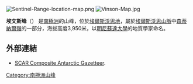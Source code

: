 [[Image:Sentinel-Range-location-map.png|thumb]]
[[Image:Vinson-Map.jpg|thumb]]

{{coord|78|17|S|85|58|W|source:GNIS|display=title}}

'''埃文斯峰'''（{{lang-en|Evans Peak}}）
是[[南極洲|南極洲]]的山峰，位於[[埃爾斯沃思地|埃爾斯沃思地]]，屬於[[埃爾斯沃思山脈|埃爾斯沃思山脈]]中[[森蒂納爾嶺|森蒂納爾嶺]]的一部分，海拔高度3,950米，以[[明尼蘇達大學|明尼蘇達大學]]的地質學家命名。

==外部連結==
* [http://data.aad.gov.au/aadc/gaz/scar/ SCAR Composite Antarctic Gazetteer]{{WebCite|url=https://www.webcitation.org/5ug2CfC7m?url=http://data.aad.gov.au/aadc/gaz/scar/ |date=20101202140255 |dateformat=iso }}.

{{DEFAULTSORT:Evans Peak}}
[[Category:南極洲山峰|Category:南極洲山峰]]


{{EllsworthLand-geo-stub}}